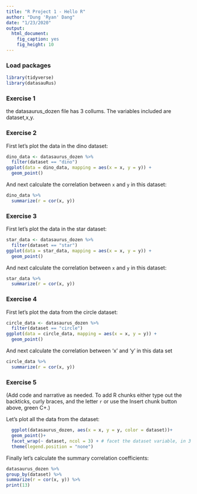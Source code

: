 ```yaml
---
title: "R Project 1 - Hello R"
author: "Dung 'Ryan' Dang"
date: "1/23/2020"
output: 
  html_document: 
    fig_caption: yes
    fig_height: 10
---
```


### Load packages

```r
library(tidyverse) 
library(datasauRus)
```


### Exercise 1

the datasaurus_dozen file has 3 collums. The variables included are dataset,x,y.

### Exercise 2



First let's plot the data in the dino dataset:

```r
dino_data <- datasaurus_dozen %>%
  filter(dataset == "dino")
ggplot(data = dino_data, mapping = aes(x = x, y = y)) +
  geom_point()
```

And next calculate the correlation between `x` and `y` in this dataset:

```r
dino_data %>%
  summarize(r = cor(x, y))
```

### Exercise 3

First let's plot the data in the star dataset:

```r
star_data <- datasaurus_dozen %>%
  filter(dataset == "star")
ggplot(data = star_data, mapping = aes(x = x, y = y)) +
  geom_point()
```
And next calculate the correlation between `x` and `y` in this dataset:

```r
star_data %>%
  summarize(r = cor(x, y))
```
### Exercise 4

First let's plot the data from the circle dataset:

```r
circle_data <- datasaurus_dozen %>%
  filter(dataset == "circle")
ggplot(data = circle_data, mapping = aes(x = x, y = y)) +
  geom_point()
```

And next calculate the correlation between 'x' and 'y' in this data set
```r
circle_data %>%
  summarize(r = cor(x, y))
```

### Exercise 5

(Add code and narrative as needed. To add R chunks either type out the backticks, curly braces, and the letter `r` or use the Insert chunk button above, green C+.)

Let's plot all the data from the dataset:

```r
  ggplot(datasaurus_dozen, aes(x = x, y = y, color = dataset))+
  geom_point()+
  facet_wrap(~ dataset, ncol = 3) + # facet the dataset variable, in 3 cols
  theme(legend.position = "none")
```
  
  
  Finally let's calculate the summary correlation coefficients:
  
  ```r
  datasaurus_dozen %>%
  group_by(dataset) %>%
  summarize(r = cor(x, y)) %>%
  print(13)
  ```
  